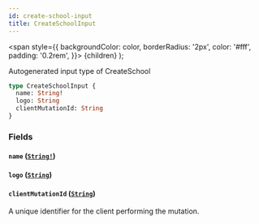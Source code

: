 ```yaml
---
id: create-school-input
title: CreateSchoolInput
---
```


<span
style={{
      backgroundColor: color,
      borderRadius: '2px',
      color: '#fff',
      padding: '0.2rem',
    }}>
{children}
</span>
);

Autogenerated input type of CreateSchool

```graphql
type CreateSchoolInput {
  name: String!
  logo: String
  clientMutationId: String
}
```

### Fields

#### `name` ([`String!`](/api/scalars/string))

#### `logo` ([`String`](/api/scalars/string))

#### `clientMutationId` ([`String`](/api/scalars/string))

A unique identifier for the client performing the mutation.
